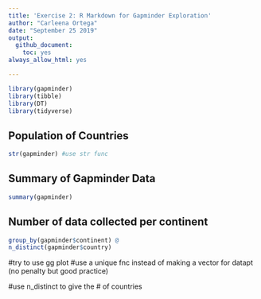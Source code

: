 ```yaml
---
title: 'Exercise 2: R Markdown for Gapminder Exploration'
author: "Carleena Ortega"
date: "September 25 2019"
output: 
  github_document:
    toc: yes
always_allow_html: yes

---
```


```r
library(gapminder)
library(tibble)
library(DT)
library(tidyverse)
```

## Population of Countries

```r
str(gapminder) #use str func
```

## Summary of Gapminder Data

```r
summary(gapminder)
```

## Number of data collected per continent
<!--from summary we can find the number of entries per continent and we can use this to make vectors -->
```r
group_by(gapminder$continent) @
n_distinct(gapminder$country)
```

<!--plot(cont,datapt)--> #try to use gg plot
#use a unique fnc instead of making a vector for datapt (no penalty but good practice)

#use n_distinct to give the # of countries

